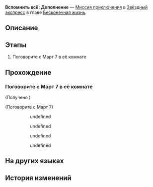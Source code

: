 {{Дополнить|Диалоги.}}
{{Миссия Инфобокс
|id              = 2020507
|Название        = 
|Изображение     = Миссия Освоения Вспомнить всё Дополнение.png
|Тип             = Миссия приключения
|События         = 
|Глава           = Бесконечная жизнь
|Условия         = Завершена [[Миссия компаньона]] ''[[Вспомнить всё]]''
|Персонажи       = Март 7; Первопроходец
|СтартЛокация    = [[Звёздный экспресс]] — [[Спальный вагон]]
|Локации         = Спальный вагон
|Предыдущая      = 
|Следующая       = 
|Награды         = 
}}
'''Вспомнить всё: Дополнение''' — [[Миссия приключения]] в [[Звёздный экспресс]] в главе [[Бесконечная жизнь]].

==Описание==
{{Описание|<!--официальное описание из Перекрёстка судеб-->}}

==Этапы==
# Поговорите с Март 7 в её комнате

==Прохождение==
{{Дополнить}}

{{Диалог Конец}}

===Поговорите с Март 7 в её комнате===
{{Описание миссии|локация=Спальный вагон|Март 7 пережила приключение в царстве воспоминаний с помощью Фу Сюань. Жаль только, что ничего ценного оттуда она не вынесла...<br />Или нет, может, всё же не совсем ничего? Отправляйтесь в её комнату и проверьте.}}
{{Диалог Начало}}

;(Получено {{Item|Отправная точка Март 7|20|x=1|text=Отправная точка Март 7}})

;(Поговорите с Март 7)
<!--Unknown TalkSentence: 202181521-->
::{{Диалог|Стрелка}} undefined
::{{Диалог|Стрелка}} undefined
::{{Диалог|Стрелка}} undefined
:<!--Unknown TalkSentence: 202181523-->
<!--Unknown TalkSentence: 202181501-->
::{{Диалог|Стрелка}} undefined
:<!--Unknown TalkSentence: 202181503-->
:<!--Unknown TalkSentence: 202181504-->
{{Диалог Конец}}

==На других языках==
{{На других языках
|en   = Total Recall: Addendum
|zhs  = 全面回忆•补遗
|zht  = 全面回憶•補遺
|ja   = 全て追憶・補完
|ko   = 전반적 회상•보충
|es   = Podemos recordarlo por usted: Apéndice
|fr   = Souvenons-nous : Addenda
|ru   = Вспомнить всё: Дополнение
|th   = หวนย้อนความทรงจำ: เสริม
|vi   = Hồi Ức Toàn Diện - Phụ Lục
|de   = Lückenlose Erinnerung: Addendum
|id   = Mengenang Penuh: Kompensasi
|pt   = A Vingadora do Futuro: Adendo
}}

==История изменений==
{{История изменений|2.7}}
